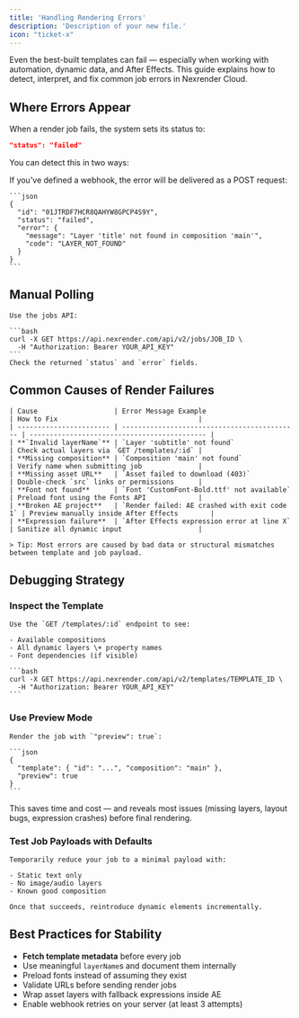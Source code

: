 ```yaml
---
title: 'Handling Rendering Errors'
description: 'Description of your new file.'
icon: "ticket-x"
---
```

Even the best-built templates can fail — especially when working with automation, dynamic data, and After Effects. This guide explains how to detect, interpret, and fix common job errors in Nexrender Cloud.


## Where Errors Appear

When a render job fails, the system sets its status to:

```json
"status": "failed"
```

You can detect this in two ways:

<AccordionGroup>
  <Accordion title="Webhook Delivery">
    If you've defined a webhook, the error will be delivered as a POST request:

    ```json
    {
      "id": "01JTRDF7HCR8QAHYW8GPCP4S9Y",
      "status": "failed",
      "error": {
        "message": "Layer 'title' not found in composition 'main'",
        "code": "LAYER_NOT_FOUND"
      }
    }
    ```
## Manual Polling
    Use the jobs API:

    ```bash
    curl -X GET https://api.nexrender.com/api/v2/jobs/JOB_ID \
      -H "Authorization: Bearer YOUR_API_KEY"
    ```
    Check the returned `status` and `error` fields.

## Common Causes of Render Failures
    | Cause                   | Error Message Example                        | How to Fix                                   |
    | ----------------------- | -------------------------------------------- | -------------------------------------------- |
    | **`Invalid layerName`** | `Layer 'subtitle' not found`                 | Check actual layers via `GET /templates/:id` |
    | **Missing composition** | `Composition 'main' not found`               | Verify name when submitting job              |
    | **Missing asset URL**   | `Asset failed to download (403)`             | Double-check `src` links or permissions      |
    | **Font not found**      | `Font 'CustomFont-Bold.ttf' not available`   | Preload font using the Fonts API             |
    | **Broken AE project**   | `Render failed: AE crashed with exit code 1` | Preview manually inside After Effects        |
    | **Expression failure**  | `After Effects expression error at line X`   | Sanitize all dynamic input                   |

    > Tip: Most errors are caused by bad data or structural mismatches between template and job payload.


## Debugging Strategy
### Inspect the Template
    Use the `GET /templates/:id` endpoint to see:

    - Available compositions
    - All dynamic layers \+ property names
    - Font dependencies (if visible)

    ```bash
    curl -X GET https://api.nexrender.com/api/v2/templates/TEMPLATE_ID \
      -H "Authorization: Bearer YOUR_API_KEY"
    ```

### Use Preview Mode
    Render the job with `"preview": true`:

    ```json
    {
      "template": { "id": "...", "composition": "main" },
      "preview": true
    }
    ```
This saves time and cost — and reveals most issues (missing layers, layout bugs, expression crashes) before final rendering.
  

### Test Job Payloads with Defaults
    Temporarily reduce your job to a minimal payload with:

    - Static text only
    - No image/audio layers
    - Known good composition

    Once that succeeds, reintroduce dynamic elements incrementally.

## Best Practices for Stability

- **Fetch template metadata** before every job
- Use meaningful `layerName`s and document them internally
- Preload fonts instead of assuming they exist
- Validate URLs before sending render jobs
- Wrap asset layers with fallback expressions inside AE
- Enable webhook retries on your server (at least 3 attempts)

